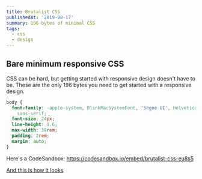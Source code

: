 ```yaml
---
title: Brutalist CSS
publishedAt: '2019-08-17'
summary: 196 bytes of minimal CSS
tags:
  - css
  - design
---
```


## Bare minimum responsive CSS

CSS can be hard, but getting started with responsive design doesn't have to be. These are the only 196 bytes you need to get started with a responsive design.

```css
body {
  font-family: -apple-system, BlinkMacSystemFont, 'Segoe UI', Helvetica, Arial,
    sans-serif;
  font-size: 24px;
  line-height: 1.6;
  max-width: 38rem;
  padding: 2rem;
  margin: auto;
}
```

Here's a CodeSandbox: https://codesandbox.io/embed/brutalist-css-eu8s5

[And this is how it looks](https://eu8s5.csb.app/)

